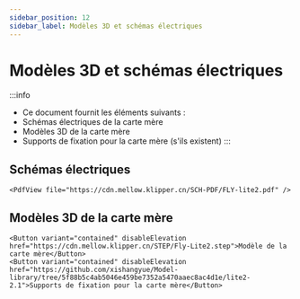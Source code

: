 ```yaml
---
sidebar_position: 12
sidebar_label: Modèles 3D et schémas électriques
---
```


# Modèles 3D et schémas électriques

:::info
* Ce document fournit les éléments suivants :
* Schémas électriques de la carte mère
* Modèles 3D de la carte mère
* Supports de fixation pour la carte mère (s'ils existent)
:::

## Schémas électriques

    <PdfView file="https://cdn.mellow.klipper.cn/SCH-PDF/FLY-lite2.pdf" />


## Modèles 3D de la carte mère

    <Button variant="contained" disableElevation href="https://cdn.mellow.klipper.cn/STEP/Fly-Lite2.step">Modèle de la carte mère</Button>
    <Button variant="contained" disableElevation href="https://github.com/xishangyue/Model-library/tree/5f88b5c4ab5046e459be7352a5470aaec8ac4d1e/lite2-2.1">Supports de fixation pour la carte mère</Button>